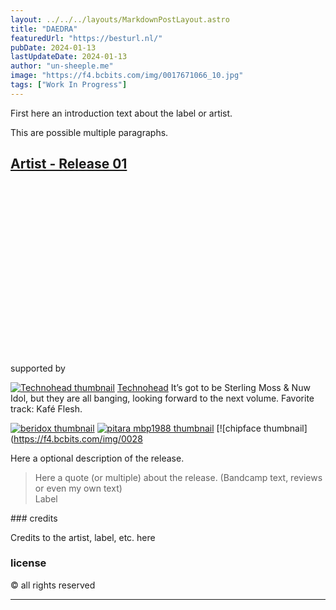 ```yaml
---
layout: ../../../layouts/MarkdownPostLayout.astro
title: "DAEDRA"
featuredUrl: "https://besturl.nl/"
pubDate: 2024-01-13
lastUpdateDate: 2024-01-13
author: "un-sheeple.me"
image: "https://f4.bcbits.com/img/0017671066_10.jpg"
tags: ["Work In Progress"]
---
```


First here an introduction text about the label or artist.

This are possible multiple paragraphs.

## <a href="" target="_blank">Artist - Release 01</a>

<ReleaseInformation
  releaseDate=""
  label=""
  catalogNumber=""
  series="SERIESNAME - PART #"
  country="Malden, Netherlands"
  genre="Genre With Capital Letters"
  imgUrl="image url of the physical release"
  imgAlt=""
  />

<iframe style="border: 0; width: 100%; height: 274px;" src="" seamless><a href="https://dosisdecibelrecords.bandcamp.com/album/dosis-decibel-013"></a></iframe>

supported by

[![Technohead thumbnail](https://f4.bcbits.com/img/0026433229_42.jpg)](https://bandcamp.com/winchman?from=fanthanks) [Technohead](https://bandcamp.com/winchman?from=fanthanks) <span class="bandcamp-supporter-comment">It’s got to be Sterling Moss & Nuw Idol, but they are all banging, looking forward to the next volume. Favorite track: Kafé Flesh.</span>

[![_beridox_ thumbnail](https://f4.bcbits.com/img/0033138377_42.jpg)](https://bandcamp.com/_beridox_?from=fanthanks) [![pitara mbp1988 thumbnail](https://f4.bcbits.com/img/0032644052_42.jpg)](https://bandcamp.com/mbp1988?from=fanthanks) [![chipface thumbnail](https://f4.bcbits.com/img/0028

Here a optional description of the release.

<blockquote>
  Here a quote (or multiple) about the release. (Bandcamp text, reviews or even my own text)
  <footer>Label</footer>
</blockquote>

<div class="bandcamp-final-credits">
### credits

Credits to the artist, label, etc. here

### license

&copy; all rights reserved
</div>

<hr />
